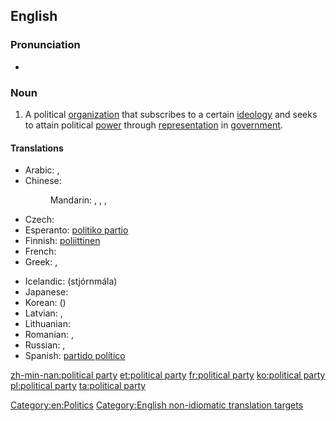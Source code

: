 {{rfd}}
==English==
{{wikipedia}}

===Pronunciation===
* {{audio|En-uk-political party.ogg|Audio (UK)}}

===Noun===
{{en-noun|sg=[[political]] [[party]]|pl=political parties}}

# A political [[organization]] that subscribes to a certain [[ideology]] and seeks to attain political [[power]] through [[representation]] in [[government]].

====Translations====
{{trans-top|political organization}}
* Arabic: {{t|ar|حزب سياسي|m|tr=ḥizb siyaasiyy}},  {{t-|ar|حزب|m|tr=ḥizb}}
* Chinese:
*: Mandarin: {{t+|cmn|政黨|sc=Hani}}, {{t+|cmn|政党|tr=zhèngdǎng|sc=Hani}}, {{t+|cmn|黨|sc=Hani}}, {{t+|cmn|党|tr=dǎng|sc=Hani}}
* Czech: {{t-|cs|politická strana|f}}
* Esperanto: [[politiko partio]]
* Finnish: [[poliittinen#Finnish|poliittinen]] {{t|fi|puolue}}
* French: {{t+|fr|parti politique}}
* Greek: {{t-|el|πολιτικό κόμμα|n|tr=politikó kómma}},  {{qualifier|colloquial}} {{t+|el|κόμμα|n|tr=kómma}}
{{trans-mid}}
* Icelandic: (stjórnmála) {{t|is|flokk}}
* Japanese: {{t+|ja|政党|tr=せいとう, seitō}}
* Korean: {{t+|ko|정당|tr=jeongdang|sc=Hang}} ({{t+|ko|政黨|sc=Hani}})
* Latvian: {{t|lv|politiska partija|f}}, {{t|lv|politiskā partija|f}}
* Lithuanian: {{t|lt|politinė partija|f}}
* Romanian: {{t|ro|partide politice|n|p}}, {{t|ro|partid politic|n}}
* Russian: {{t|ru|политическая партия|f|tr=politíčeskaja pártija}},  {{t+|ru|партия|f|tr=pártija}}
* Spanish: [[partido político]]
{{trans-bottom}}

[[Category:en:Politics]]
[[Category:English non-idiomatic translation targets]]

[[zh-min-nan:political party]]
[[et:political party]]
[[fr:political party]]
[[ko:political party]]
[[pl:political party]]
[[ta:political party]]